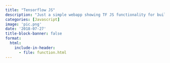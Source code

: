 ```yaml
---
title: "Tensorflow JS"
description: "Just a simple webapp showing TF JS functionality for building simple models in the browser"
categories: [Javascript]
image: 'pic.png'
date: '2018-07-27'
title-block-banner: false
format:
  html:
    include-in-header: 
      - file: function.html
---
```

